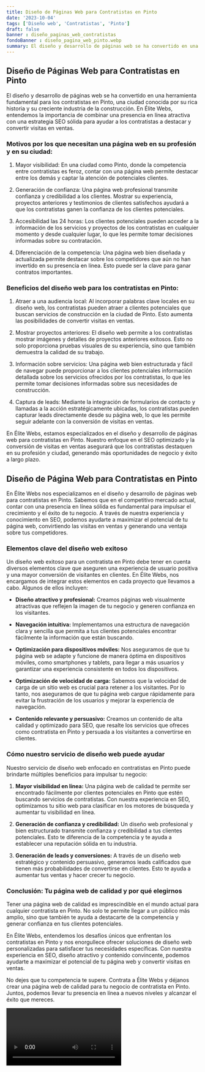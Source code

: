 ```yaml
---
title: Diseño de Páginas Web para Contratistas en Pinto
date: '2023-10-04'
tags: ['Diseño web', 'Contratistas', 'Pinto']
draft: false
banner : diseño_paginas_web_contratistas
fondoBanner : diseño_pagina_web_pinto.webp
summary: El diseño y desarrollo de páginas web se ha convertido en una herramienta fundamental para los contratistas en Pinto, una ciudad conocida por su rica historia y su creciente industria de la construcción. En Élite Webs, entendemos la importancia de combinar una presencia en línea atractiva con una estrategia SEO sólida para ayudar a los contratistas a destacar y convertir visitas en ventas.
---
```


## Diseño de Páginas Web para Contratistas en Pinto

El diseño y desarrollo de páginas web se ha convertido en una herramienta fundamental para los contratistas en Pinto, una ciudad conocida por su rica historia y su creciente industria de la construcción. En Élite Webs, entendemos la importancia de combinar una presencia en línea atractiva con una estrategia SEO sólida para ayudar a los contratistas a destacar y convertir visitas en ventas.

### Motivos por los que necesitan una página web en su profesión y en su ciudad:

1. Mayor visibilidad: En una ciudad como Pinto, donde la competencia entre contratistas es feroz, contar con una página web permite destacar entre los demás y captar la atención de potenciales clientes.

2. Generación de confianza: Una página web profesional transmite confianza y credibilidad a los clientes. Mostrar su experiencia, proyectos anteriores y testimonios de clientes satisfechos ayudará a que los contratistas ganen la confianza de los clientes potenciales.

3. Accesibilidad las 24 horas: Los clientes potenciales pueden acceder a la información de los servicios y proyectos de los contratistas en cualquier momento y desde cualquier lugar, lo que les permite tomar decisiones informadas sobre su contratación.

4. Diferenciación de la competencia: Una página web bien diseñada y actualizada permite destacar sobre los competidores que aún no han invertido en su presencia en línea. Esto puede ser la clave para ganar contratos importantes.

### Beneficios del diseño web para los contratistas en Pinto:

1. Atraer a una audiencia local: Al incorporar palabras clave locales en su diseño web, los contratistas pueden atraer a clientes potenciales que buscan servicios de construcción en la ciudad de Pinto. Esto aumenta las posibilidades de convertir visitas en ventas.

2. Mostrar proyectos anteriores: El diseño web permite a los contratistas mostrar imágenes y detalles de proyectos anteriores exitosos. Esto no solo proporciona pruebas visuales de su experiencia, sino que también demuestra la calidad de su trabajo.

3. Información sobre servicios: Una página web bien estructurada y fácil de navegar puede proporcionar a los clientes potenciales información detallada sobre los servicios ofrecidos por los contratistas, lo que les permite tomar decisiones informadas sobre sus necesidades de construcción.

4. Captura de leads: Mediante la integración de formularios de contacto y llamadas a la acción estratégicamente ubicadas, los contratistas pueden capturar leads directamente desde su página web, lo que les permite seguir adelante con la conversión de visitas en ventas.

En Élite Webs, estamos especializados en el diseño y desarrollo de páginas web para contratistas en Pinto. Nuestro enfoque en el SEO optimizado y la conversión de visitas en ventas asegurará que los contratistas destaquen en su profesión y ciudad, generando más oportunidades de negocio y éxito a largo plazo.

<GifSeo />

<Cta />

## Diseño de Página Web para Contratistas en Pinto

En Élite Webs nos especializamos en el diseño y desarrollo de páginas web para contratistas en Pinto. Sabemos que en el competitivo mercado actual, contar con una presencia en línea sólida es fundamental para impulsar el crecimiento y el éxito de tu negocio. A través de nuestra experiencia y conocimiento en SEO, podemos ayudarte a maximizar el potencial de tu página web, convirtiendo las visitas en ventas y generando una ventaja sobre tus competidores.

### Elementos clave del diseño web exitoso

Un diseño web exitoso para un contratista en Pinto debe tener en cuenta diversos elementos clave que aseguren una experiencia de usuario positiva y una mayor conversión de visitantes en clientes. En Élite Webs, nos encargamos de integrar estos elementos en cada proyecto que llevamos a cabo. Algunos de ellos incluyen:

- **Diseño atractivo y profesional:** Creamos páginas web visualmente atractivas que reflejen la imagen de tu negocio y generen confianza en los visitantes.

- **Navegación intuitiva:** Implementamos una estructura de navegación clara y sencilla que permita a tus clientes potenciales encontrar fácilmente la información que están buscando.

- **Optimización para dispositivos móviles:** Nos aseguramos de que tu página web se adapte y funcione de manera óptima en dispositivos móviles, como smartphones y tablets, para llegar a más usuarios y garantizar una experiencia consistente en todos los dispositivos.

- **Optimización de velocidad de carga:** Sabemos que la velocidad de carga de un sitio web es crucial para retener a los visitantes. Por lo tanto, nos aseguramos de que tu página web cargue rápidamente para evitar la frustración de los usuarios y mejorar la experiencia de navegación.

- **Contenido relevante y persuasivo:** Creamos un contenido de alta calidad y optimizado para SEO, que resalte los servicios que ofreces como contratista en Pinto y persuada a los visitantes a convertirse en clientes.

### Cómo nuestro servicio de diseño web puede ayudar

Nuestro servicio de diseño web enfocado en contratistas en Pinto puede brindarte múltiples beneficios para impulsar tu negocio:

1. **Mayor visibilidad en línea:** Una página web de calidad te permite ser encontrado fácilmente por clientes potenciales en Pinto que estén buscando servicios de contratistas. Con nuestra experiencia en SEO, optimizamos tu sitio web para clasificar en los motores de búsqueda y aumentar tu visibilidad en línea.

2. **Generación de confianza y credibilidad:** Un diseño web profesional y bien estructurado transmite confianza y credibilidad a tus clientes potenciales. Esto te diferencia de la competencia y te ayuda a establecer una reputación sólida en tu industria.

3. **Generación de leads y conversiones:** A través de un diseño web estratégico y contenido persuasivo, generamos leads calificados que tienen más probabilidades de convertirse en clientes. Esto te ayuda a aumentar tus ventas y hacer crecer tu negocio.

### Conclusión: Tu página web de calidad y por qué elegirnos

Tener una página web de calidad es imprescindible en el mundo actual para cualquier contratista en Pinto. No solo te permite llegar a un público más amplio, sino que también te ayuda a destacarte de la competencia y generar confianza en tus clientes potenciales.

En Élite Webs, entendemos los desafíos únicos que enfrentan los contratistas en Pinto y nos enorgullece ofrecer soluciones de diseño web personalizadas para satisfacer tus necesidades específicas. Con nuestra experiencia en SEO, diseño atractivo y contenido convincente, podemos ayudarte a maximizar el potencial de tu página web y convertir visitas en ventas.

No dejes que tu competencia te supere. Contrata a Élite Webs y déjanos crear una página web de calidad para tu negocio de contratista en Pinto. Juntos, podemos llevar tu presencia en línea a nuevos niveles y alcanzar el éxito que mereces.

<Video />

<CtaBot job='Contratistas' city='Pinto'/>

<Gmaps query='Pinto+españa+maps' />